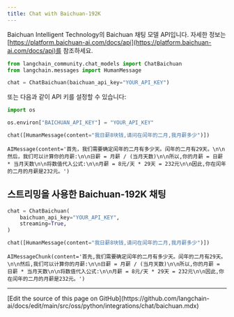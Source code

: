 ```yaml
---
title: Chat with Baichuan-192K
---
```


Baichuan Intelligent Technology의 Baichuan 채팅 모델 API입니다. 자세한 정보는 [https://platform.baichuan-ai.com/docs/api](https://platform.baichuan-ai.com/docs/api)를 참조하세요.

```python
from langchain_community.chat_models import ChatBaichuan
from langchain.messages import HumanMessage
```

```python
chat = ChatBaichuan(baichuan_api_key="YOUR_API_KEY")
```

또는 다음과 같이 API 키를 설정할 수 있습니다:

```python
import os

os.environ["BAICHUAN_API_KEY"] = "YOUR_API_KEY"
```

```python
chat([HumanMessage(content="我日薪8块钱,请问在闰年的二月,我月薪多少")])
```

```output
AIMessage(content='首先，我们需要确定闰年的二月有多少天。闰年的二月有29天。\n\n然后，我们可以计算你的月薪:\n\n日薪 = 月薪 / (当月天数)\n\n所以,你的月薪 = 日薪 * 当月天数\n\n将数值代入公式:\n\n月薪 = 8元/天 * 29天 = 232元\n\n因此,你在闰年的二月的月薪是232元。')
```

## 스트리밍을 사용한 Baichuan-192K 채팅

```python
chat = ChatBaichuan(
    baichuan_api_key="YOUR_API_KEY",
    streaming=True,
)
```

```python
chat([HumanMessage(content="我日薪8块钱,请问在闰年的二月,我月薪多少")])
```

```output
AIMessageChunk(content='首先,我们需要确定闰年的二月有多少天。闰年的二月有29天。\n\n然后,我们可以计算你的月薪:\n\n日薪 = 月薪 / (当月天数)\n\n所以,你的月薪 = 日薪 * 当月天数\n\n将数值代入公式:\n\n月薪 = 8元/天 * 29天 = 232元\n\n因此,你在闰年的二月的月薪是232元。')
```

---

<Callout icon="pen-to-square" iconType="regular">
  [Edit the source of this page on GitHub](https://github.com/langchain-ai/docs/edit/main/src/oss/python/integrations/chat/baichuan.mdx)
</Callout>

